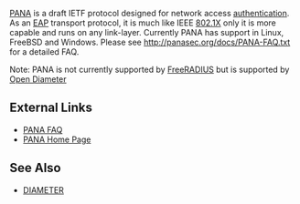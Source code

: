 [[PANA]] is a draft IETF protocol designed for network access [[authentication]]. As an [[EAP]] transport protocol, it is much like IEEE [[802.1X]] only it is more capable and runs on any link-layer. Currently PANA has support in Linux, FreeBSD and Windows. Please see http://panasec.org/docs/PANA-FAQ.txt for a detailed FAQ.

Note: PANA is not currently supported by [[FreeRADIUS]] but is supported by [[Open Diameter]]

==External Links==

* [http://panasec.org/docs/PANA-FAQ.txt PANA FAQ]
* [http://panasec.org/ PANA Home Page]

==See Also==

* [[DIAMETER]]
